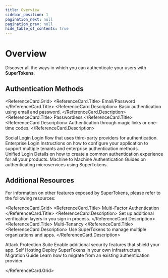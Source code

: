 ```yaml
---
title: Overview
sidebar_position: 1
pagination_next: null
pagination_prev: null
hide_table_of_contents: true
---
```



# Overview 

Discover all the ways in which you can authenticate your users with **SuperTokens**.

## Authentication Methods


<ReferenceCard.Grid>
  <ReferenceCard href="/docs/authentication/email-password/introduction">
    <ReferenceCard.Title>
      Email/Password
    </ReferenceCard.Title>
    <ReferenceCard.Description>
      Basic authentication using email and password.
    </ReferenceCard.Description>
  </ReferenceCard>
  <ReferenceCard href="/docs/authentication/passwordless/introduction">
    <ReferenceCard.Title>
      Passwordless
    </ReferenceCard.Title>
    <ReferenceCard.Description>
      Authentication through magic links or one-time codes.
    </ReferenceCard.Description>
  </ReferenceCard>
  <div />
  <ReferenceCard href="/docs/authentication/social/introduction">
    <ReferenceCard.Title>
      Social Login
    </ReferenceCard.Title>
    <ReferenceCard.Description>
      Login flow that uses third-party providers for authentication.
    </ReferenceCard.Description>
  </ReferenceCard>
  <ReferenceCard href="/docs/authentication/enterprise/overview">
    <ReferenceCard.Title>
      Enterprise Login
    </ReferenceCard.Title>
    <ReferenceCard.Description>
      Instructions on how to configure your application to support multiple tenants and enterprise authentication methods.
    </ReferenceCard.Description>
  </ReferenceCard>
  <div />
  <ReferenceCard href="/docs/authentication/unified-login/introduction">
    <ReferenceCard.Title>
      Unified Login
    </ReferenceCard.Title>
    <ReferenceCard.Description>
      Details on how to create a common authentication experience for all your products.
    </ReferenceCard.Description>
  </ReferenceCard>
  <ReferenceCard href="/docs/authentication/m2m/introduction">
    <ReferenceCard.Title>
       Machine to Machine Authentication
    </ReferenceCard.Title>
    <ReferenceCard.Description>
      Guides on authenticating microservices using SuperTokens.
    </ReferenceCard.Description>
  </ReferenceCard>
</ReferenceCard.Grid>


## Additional Resources

For information on other features exposed by SuperTokens, please refer to the following resources:

<ReferenceCard.Grid>
			<ReferenceCard href="/docs/additional-verification/mfa/introduction">
    <ReferenceCard.Title>
          Multi-Factor Authentication
    </ReferenceCard.Title>
    <ReferenceCard.Description>
          Set up additional verification layers in you sign in process.
    </ReferenceCard.Description>
			</ReferenceCard>
			<ReferenceCard href="/docs/multi-tenancy/introduction">
    <ReferenceCard.Title>
          Multi-Tenancy
    </ReferenceCard.Title>
    <ReferenceCard.Description>
          Use SuperTokens to manage multiple organizations and apps.
    </ReferenceCard.Description>
			</ReferenceCard>
<div/>
			<ReferenceCard href="/docs/additional-verification/attack-protection-suite/introduction">
    <ReferenceCard.Title>
          Attack Protection Suite
    </ReferenceCard.Title>
    <ReferenceCard.Description>
          Enable additional security features that shield your app.
    </ReferenceCard.Description>
			</ReferenceCard>
			<ReferenceCard href="/docs/deployment/self-hosting/with-docker">
    <ReferenceCard.Title>
          Self Hosting
    </ReferenceCard.Title>
    <ReferenceCard.Description>
          Deploy SuperTokens in your own infrastructure.
    </ReferenceCard.Description>
			</ReferenceCard>
<div/>
			<ReferenceCard href="/docs/migration/overview">
    <ReferenceCard.Title>
          Migration Guide
    </ReferenceCard.Title>
    <ReferenceCard.Description>
          Learn how to migrate from an existing authentication provider.
    </ReferenceCard.Description>
			</ReferenceCard>
		
</ReferenceCard.Grid>

